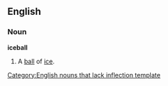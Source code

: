 ==English==
===Noun===
'''iceball'''
#A [[ball]] of [[ice]].

[[Category:English nouns that lack inflection template]]